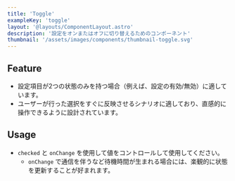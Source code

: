 ```yaml
---
title: 'Toggle'
exampleKey: 'toggle'
layout: '@layouts/ComponentLayout.astro'
description: '設定をオンまたはオフに切り替えるためのコンポーネント'
thumbnail: '/assets/images/components/thumbnail-toggle.svg'
---
```


## Feature

- 設定項目が2つの状態のみを持つ場合（例えば、設定の有効/無効）に適しています。
- ユーザーが行った選択をすぐに反映させるシナリオに適しており、直感的に操作できるように設計されています。

## Usage

- `checked` と `onChange` を使用して値をコントロールして使用してください。
  - `onChange` で通信を伴うなど待機時間が生まれる場合には、楽観的に状態を更新することが好まれます。

